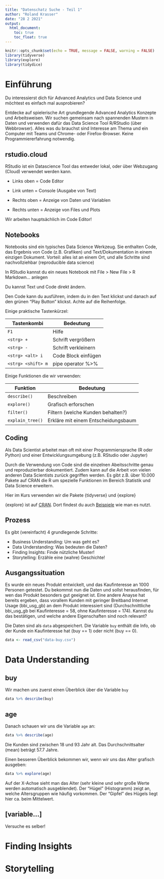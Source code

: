 ```yaml
---
title: "Datenschatz Suche - Teil 1"
author: "Roland Krasser"
date: "28 2 2021"
output: 
  html_document:
    toc: true
    toc_float: true
---
```


```r
knitr::opts_chunk$set(echo = TRUE, message = FALSE, warning = FALSE)
library(tidyverse)
library(explore)
library(tidydice)
```

# Einführung

Du interessierst dich für Advanced Analytics und Data Science und möchtest es einfach mal ausprobieren?

Entdecke auf spielerische Art grundlegende Advanced Analytics Konzepte und Arbeitsweisen. Wir suchen gemeinsam nach spannenden Mustern in Daten und verwenden dafür das Data Science Tool R/RStudio (über Webbrowser). Alles was du brauchst sind Interesse am Thema und ein Computer mit Teams und Chrome- oder Firefox-Browser. Keine Programmiererfahrung notwendig.

## rstudio.cloud

RStudio ist ein Datascience Tool das entweder lokal, oder über Webzugang (Cloud) verwendet werden kann.

-   Links oben = Code Editor

-   Link unten = Console (Ausgabe von Text)

-   Rechts oben = Anzeige von Daten und Variablen

-   Rechts unten = Anzeige von Files und Plots

Wir arbeiten hauptsächlich im Code Editor!

## Notebooks

Notebooks sind ein typisches Data Science Werkzeug. Sie enthalten Code, das Ergebnis von Code (z.B. Grafiken) und Text/Dokumentation in einem einzigen Dokument. Vorteil: alles ist an einem Ort, und alle Schritte sind nachvollziehbar (reproducible data science)

In RStudio kannst du ein neues Notebook mit File \> New File \> R Markdown... anlegen

Du kannst Text und Code direkt ändern.

Den Code kann du ausführen, indem du in den Text klickst und danach auf den grünen "Play Button" klickst. Achte auf die Reihenfolge.

Einige praktische Tastenkürzel:

| Tastenkombi        | Bedeutung           |
|--------------------|---------------------|
| `F1`               | Hilfe               |
| `<strg> +`         | Schrift vergrößern  |
| `<strg> -`         | Schrift verkleinern |
| `<strg> <alt> i`   | Code Block einfügen |
| `<strg> <shift> m` | pipe operator %\>%  |

Einige Funktionen die wir verwenden:

| Funktion         | Bedeutung                           |
|------------------|-------------------------------------|
| `describe()`     | Beschreiben                         |
| `explore()`      | Grafisch erforschen                 |
| `filter()`       | Filtern (welche Kunden behalten?)   |
| `explain_tree()` | Erkläre mit einem Entscheidungsbaum |

## Coding

Als Data Scientist arbeitet man oft mit einer Programmiersprache (R oder Python) und einer Entwicklungsumgebung (z.B. RStudio oder Jupyter)

Durch die Verwendung von Code sind die einzelnen Abeitsschritte genau und reproduzierbar dokumentiert. Zudem kann auf die Arbeit von vielen anderen Data Scientists zurück gegriffen werden. Es gibt z.B. über 10.000 Pakete auf CRAN die R um spezielle Funktionen im Bereich Statistik und Data Science erweitern.

Hier im Kurs verwenden wir die Pakete {tidyverse} und {explore}

{explore} ist auf [CRAN](https://CRAN.R-project.org/package=explore "explore"). Dort findest du auch [Beispiele](https://cran.r-project.org/web/packages/explore/vignettes/explore_penguins.html "explore-penguins") wie man es nutzt.

## Prozess

Es gibt (vereinfacht) 4 grundlegende Schritte:

-   Business Understanding: Um was geht es?
-   Data Understanding: Was bedeuten die Daten?
-   Finding Insights: Finde nützliche Muster!
-   Storytelling: Erzähle eine (wahre) Geschichte!

## Ausgangssituation

Es wurde ein neues Produkt entwickelt, und das Kaufinteresse an 1000 Personen getestet. Du bekommst nun die Daten und sollst herausfinden, für wen das Produkt besonders gut geeignet ist. Eine andere Anayse hat bereits ergeben, dass vorallem Kunden mit geringer Breitband Internet Usage (bbi_usg_gb) an dem Produkt interessiert sind (Durchschnittliche bbi_usg_gb bei Kaufinteresse = 58, ohne Kaufinteresse = 174). Kannst du das bestätigen, und welche andere Eigenschaften sind noch relevant?

Die Daten sind als `data` abgespeichert. Die Variable `buy` enthält die Info, ob der Kunde ein Kaufinteresse hat (buy == 1) oder nicht (buy == 0).

```r
data <- read_csv("data-buy.csv")
```

# Data Understanding

## buy

Wir machen uns zuerst einen Überblick über die Variable `buy`

```r
data %>% describe(buy)
```

## age

Danach schauen wir uns die Variable `age` an:

```r
data %>% describe(age)
```

Die Kunden sind zwischen 18 und 93 Jahr alt. Das Durchschnittsalter (mean) beträgt 57.7 Jahre.

Einen besseren Überblick bekommen wir, wenn wir uns das Alter grafisch ausgeben:

```r
data %>% explore(age)
```

Auf der X-Achse sieht man das Alter (sehr kleine und sehr große Werte werden automatisch ausgeblendet). Der "Hügel" (Histogramm) zeigt an, welche Altersgruppen wie häufig vorkommen. Der "Gipfel" des Hügels liegt hier ca. beim Mittelwert.

## [variable...]

Versuche es selber!

# Finding Insights

# Storytelling
